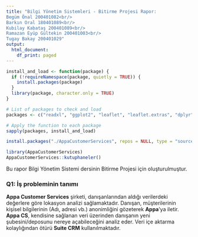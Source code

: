 ```yaml
---
title: "Bilgi Yönetim Sistemleri - Bitirme Projesi Rapor:
Begüm Önal 200401082<br/>
Barkın Oral 180401089<br/>
Kubilay Kabataş 200401089<br/>
Ramazan Eyüp Gültekin 200401003<br/>
Tugay Bakay 200401029"
output:
  html_document:
    df_print: paged
---
```

```r
install_and_load <- function(package) {
  if (!requireNamespace(package, quietly = TRUE)) {
    install.packages(package)
  }
  library(package, character.only = TRUE)
}

# List of packages to check and load
packages <- c("readxl", "ggplot2", "leaflet", "leaflet.extras", "dplyr", "geosphere", "magrittr")

# Apply the function to each package
sapply(packages, install_and_load)

install.packages("./AppaCustomerServices", repos = NULL, type = "source")

library(AppaCustomerServices)
AppaCustomerServices::kutuphaneler()
```
 
Bu rapor Bilgi Yönetim Sistemi dersinin Bitirme Projesi için oluşturulmuştur. 

### Q1: İş probleminin tanımı

**Appa Customer Services** şirketi, danışanlarından aldığı verilerdeki değerlere göre lokasyon analizi sağlamaktadır. Danışan, müşterilerinin kişisel bilgilerinin (Adı, adresi vb.) anonimliğini gözeterek **Appa**'ya iletir. **Appa CS**, kendisine sağlanan veri üzerinden danışanın yeni şubesini/deposunu nereye açabileceğini analiz eder. Veri içe aktarma kolaylığından ötürü **Suite CRM** kullanılmaktadır. 



